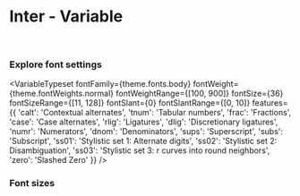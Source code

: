 


<Meta title="Design Tokens/Fonts/Inter - Variable" />

# Inter - Variable

<br/>

### Explore font settings

<VariableTypeset
  fontFamily={theme.fonts.body}
  fontWeight={theme.fontWeights.normal}
  fontWeightRange={[100, 900]}
  fontSize={36}
  fontSizeRange={[11, 128]}
  fontSlant={0}
  fontSlantRange={[0, 10]}
  features={{
    'calt': 'Contextual alternates',
    'tnum': 'Tabular numbers',
    'frac': 'Fractions',
    'case': 'Case alternates',
    'rlig': 'Ligatures',
    'dlig': 'Discretionary ligatures',
    'numr': 'Numerators',
    'dnom': 'Denominators',
    'sups': 'Superscript',
    'subs': 'Subscript',
    'ss01': 'Stylistic set 1: Alternate digits',
    'ss02': 'Stylistic set 2: Disambiguation',
    'ss03': 'Stylistic set 3: r curves into round neighbors',
    'zero': 'Slashed Zero'
  }}
/>

### Font sizes

<Typeset
  fontFamily={theme.fonts.body}
  fontSizes={theme.fontSizes}
/>
